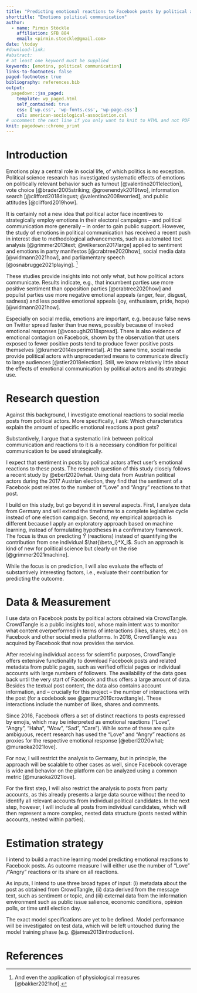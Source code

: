 ```yaml
---
title: "Predicting emotional reactions to Facebook posts by political actors^[Corresponding adress: pirmin.stoeckle@gmail.com]"
shorttitle: "Emotions political communication"
author:
  - name: Pirmin Stöckle
    affiliation: SFB 884
    email: <pirmin.stoeckle@gmail.com>
date: \today
#download-link: 
#abstract: 
# at least one keyword must be supplied
keywords: [emotins, political communication]
links-to-footnotes: false
paged-footnotes: true
bibliography: references.bib
output: 
  pagedown::jss_paged:
    template: wp_paged.html
    self_contained: true
    css: ['wp.css', 'wp-fonts.css', 'wp-page.css']
    csl: american-sociological-association.csl
# uncomment the next line if you only want to knit to HTML and not PDF
knit: pagedown::chrome_print
---
```



# Introduction

Emotions play a central role in social life, of which politics is no exception. Political science research has investigated systematic effects of emotions on politically relevant behavior such as turnout [@valentino2011election], vote choice [@brader2005striking; @groenendyk2019two], information search [@clifford2018disgust; @valentino2008worried], and public attitudes [@clifford2019how].

It is certainly not a new idea that political actor face incentives to strategically employ emotions in their electoral campaigns -- and political communication more generally -- in order to gain public support. However, the study of emotions in political communication has received a recent push in interest due to methodological advancements, such as automated text analysis [@grimmer2013text; @wilkerson2017large] applied to sentiment and emotions in party manifestos [@crabtree2020how], social media data [@widmann2021how], and parliamentary speech [@osnabrugge2021playing]. ^[And even the application of physiological measures [@bakker2021hot].]

These studies provide insights into not only what, but how political actors communicate. Results indicate, e.g., that incumbent parties use more positive sentiment than opposition parties [@crabtree2020how] and populist parties use more negative emotional appeals (anger, fear, disgust, sadness) and less positive emotional appeals (joy, enthusiasm, pride, hope) [@widmann2021how].

Especially on social media, emotions are important, e.g. because false news on Twitter spread faster than true news, possibly because of invoked emotional responses [@vosoughi2018spread]. There is also evidence of emotional contagion on Facebook, shown by the observation that users exposed to fewer positive posts tend to produce fewer positive posts themselves [@kramer2014experimental]. At the same time, social media provide political actors with unprecedented means to communicate directly to large audiences [@stier2018election]. Still, we know relatively little about the effects of emotional communication by political actors and its strategic use.

# Research question

Against this background, I investigate emotional reactions to social media posts from political actors. More specifically, I ask: Which characteristics explain the amount of specific emotional reactions a post gets?

Substantively, I argue that a systematic link between political communication and reactions to it is a necessary condition for political communication to be used strategically.

I expect that sentiment in posts by political actors affect user's emotional reactions to these posts. The research question of this study closely follows a recent study by @eberl2020what. Using data from Austrian political actors during the 2017 Austrian election, they find that the sentiment of a Facebook post relates to the number of "Love" and "Angry" reactions to that post.

I build on this study, but go beyond it in several aspects. First, I analyze data from Germany and will extend the timeframe to a complete legislative cycle instead of one election campaign. Second, my empirical approach is different because I apply an exploratory approach based on machine learning, instead of formulating hypotheses in a confirmatory framework. The focus is thus on predicting $\hat{Y}$ (reactions) instead of quantifying the contribution from one individual $\hat{\beta_i}*X_i$. Such an approach is kind of new for political science but clearly on the rise [@grimmer2021machine].

While the focus is on prediction, I will also evaluate the effects of substantively interesting factors, i.e., evaluate their contribution for predicting the outcome.

# Data & Measurement

I use data on Facebook posts by political actors obtained via CrowdTangle. CrowdTangle is a public insights tool, whose main intent was to monitor what content overperformed in terms of interactions (likes, shares, etc.) on Facebook and other social media platforms. In 2016, CrowdTangle was acquired by Facebook that now provides the service.

After receiving individual access for scientific purposes, CrowdTangle offers extensive functionality to download Facebook posts and related metadata from public pages, such as verified official pages or individual accounts with large numbers of followers. The availability of the data goes back until the very start of Facebook and thus offers a large amount of data. Besides the textual post content, the data also contains account information, and -- crucially for this project -- the number of interactions with the post (for a codebook see @garmur2019crowdtangle). These interactions include the number of likes, shares and comments. 

Since 2016, Facebook offers a set of distinct reactions to posts expressed by emojis, which may be interpreted as emotional reactions ("Love", "Angry", "Haha", "Wow", "Sad", "Care"). While some of these are quite ambiguous, recent research has used the "Love" and "Angry" reactions as proxies for the respective emotional response [@eberl2020what; @muraoka2021love].


For now, I will restrict the analysis to Germany, but in principle, the approach will be scalable to other cases as well, since Facebook coverage is wide and behavior on the platform can be analyzed using a common metric [@muraoka2021love].

For the first step, I will also restrict the analysis to posts from party accounts, as this already presents a large data source without the need to identify all relevant accounts from individual political candidates. In the next step, however, I will include all posts from individual candidates, which will then represent a more complex, nested data structure (posts nested within accounts, nested within parties).


# Estimation strategy
I intend to build a machine learning model predicting emotional reactions to Facebook posts. As outcome measure I will either use the number of "Love" /"Angry" reactions or its share on all reactions.

As inputs, I intend to use three broad types of input: (i) metadata about the post as obtained from CrowdTangle, (ii) data derived from the message text, such as sentiment or topic, and (iii) external data from the information environment such as public issue salience, economic conditions, opinion polls, or time until election day.

The exact model specifications are yet to be defined. Model performance will be investigated on test data, which will be left untouched during the model training phase (e.g. @james2013introduction).


\newpage

# References {-}

::: {#refs}

:::
